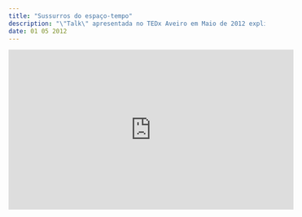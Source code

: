 ```yaml
---
title: "Sussurros do espaço-tempo"
description: "\"Talk\" apresentada no TEDx Aveiro em Maio de 2012 explicando o que são ondas gravitacionais."
date: 01 05 2012
---
```


<iframe width="560" height="315" src="https://www.youtube.com/embed/verr4bTaB2s" title="YouTube video player" frameborder="0" allow="accelerometer; autoplay; clipboard-write; encrypted-media; gyroscope; picture-in-picture; web-share" allowfullscreen></iframe>

